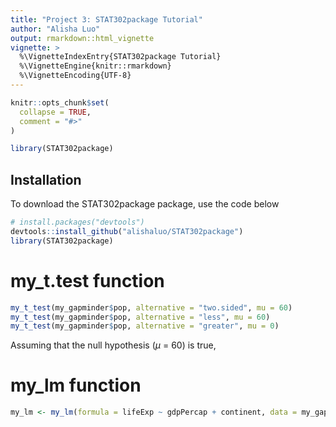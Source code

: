 ```yaml
---
title: "Project 3: STAT302package Tutorial"
author: "Alisha Luo"
output: rmarkdown::html_vignette
vignette: >
  %\VignetteIndexEntry{STAT302package Tutorial}
  %\VignetteEngine{knitr::rmarkdown}
  %\VignetteEncoding{UTF-8}
---
```


```r
knitr::opts_chunk$set(
  collapse = TRUE,
  comment = "#>"
)
```

```r
library(STAT302package)
```

## Installation
To download the STAT302package package, use the code below
```r
# install.packages("devtools")
devtools::install_github("alishaluo/STAT302package")
library(STAT302package)
```

# my_t.test function
```r
my_t_test(my_gapminder$pop, alternative = "two.sided", mu = 60)
my_t_test(my_gapminder$pop, alternative = "less", mu = 60)
my_t_test(my_gapminder$pop, alternative = "greater", mu = 0)
```

Assuming that the null hypothesis ($\mu$ = 60) is true, 

# my_lm function
```r
my_lm <- my_lm(formula = lifeExp ~ gdpPercap + continent, data = my_gapminder)
```
